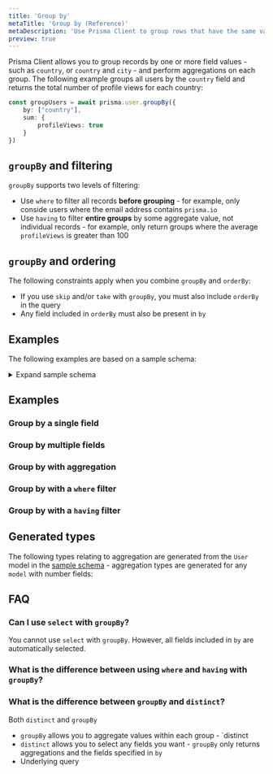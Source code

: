 ```yaml
---
title: 'Group by'
metaTitle: 'Group by (Reference)'
metaDescription: 'Use Prisma Client to group rows that have the same values.'
preview: true
---
```


<TopBlock>

Prisma Client allows you to group records by one or more field values - such as `country`, or `country` and `city` - and perform aggregations on each group. The following example groups all users by the `country` field and returns the total number of profile views for each country:

<CodeWithResult>
<Cmd>

```ts
const groupUsers = await prisma.user.groupBy({    
    by: ["country"],
    sum: {
        profileViews: true
    }
})
```
</Cmd>
<CmdResult>
</CmdResult>
</CodeWithResult>

</TopBlock>

## `groupBy` and filtering

`groupBy` supports two levels of filtering:

* Use `where` to filter all records **before grouping** - for example, only conside users where the email address contains `prisma.io`
* Use `having` to filter **entire groups** by some aggregate value, not individual records - for example, only return groups where the average `profileViews` is greater than 100

## `groupBy` and ordering

The following constraints apply when you combine `groupBy` and `orderBy`:

* If you use `skip` and/or `take` with `groupBy`, you must also include `orderBy` in the query
* Any field included in `orderBy` must also be present in `by`

## Examples

The following examples are based on a sample schema:

<a  id="sample-model"></a>
 
<details>
  <summary>Expand sample schema</summary>

```prisma
generator client {
  provider             = "prisma-client-js"
}

datasource db {
  provider = "mysql"
  url      = env("DATABASE_URL")
}

model Post {
  id         Int     @default(autoincrement()) @id  
  authorId   Int?
  content    String?
  published  Boolean @default(false)
  title      String
  adEarnings Float? 
  user       User?   @relation(fields: [authorId], references: [id])  

  @@index([authorId], name: "authorId")
}

model User {
  id              Int     @default(autoincrement()) @id
  email           String  @unique  
  name            String?
  age             Int?
  profileViews    Int?
  role            Role    @default(USER)
  posts           Post[]  
}

enum Role {
  ADMIN
  USER
  MODERATOR
}
```

</details>


## Examples

### Group by a single field

### Group by multiple fields

### Group by with aggregation

### Group by with a `where` filter

### Group by with a `having` filter

## Generated types

The following types relating to aggregation are generated from the `User` model in the [sample schema](#sample-model) - aggregation types are generated for any `model` with number fields:

## FAQ

### Can I use `select` with `groupBy`?

You cannot use `select` with `groupBy`. However, all fields included in `by` are automatically selected.

### What is the difference between using `where` and `having` with `groupBy`?

### What is the difference between `groupBy` and `distinct`?

Both `distinct` and `groupBy` 

* `groupBy` allows you to aggregate values within each group - `distinct
* `distinct` allows you to select any fields you want - `groupBy` only returns aggregations and the fields specified in `by`
* Underlying query